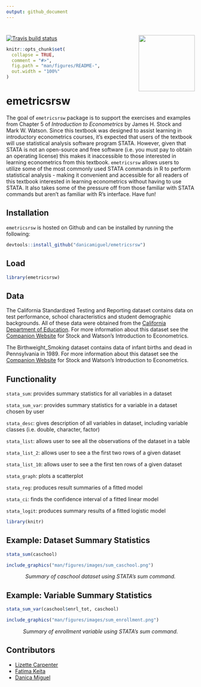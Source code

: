 ```yaml
---
output: github_document
---
```

#  <img src="man/figures/images/emetricsrsw_hex_logo.jpg" align="right" height=150/>

<!-- README.md is generated from README.Rmd. Please edit that file -->
<!-- badges: start -->
[![Travis build status](https://travis-ci.org/danicamiguel/emetricsrsw.svg?branch=master)](https://travis-ci.org/danicamiguel/emetricsrsw)
<!-- badges: end -->

```r
knitr::opts_chunk$set(
  collapse = TRUE,
  comment = "#>",
  fig.path = "man/figures/README-",
  out.width = "100%"
)
```

# emetricsrsw

The goal of `emetricsrsw` package is to support the exercises and examples from Chapter 5 of *Introduction to Econometrics* by James H. Stock and Mark W. Watson. Since this textbook was designed to assist learning in introductory econometrics courses, it's expected that users of the textbook will use statistical analysis software program STATA. However, given that STATA is not an open-source and free software (i.e. you must pay to obtain an operating license) this makes it inaccessible to those interested in learning econometrics from this textbook. `emetricsrsw` allows users to utilize some of the most commonly used STATA commands in R to perform statistical analysis - making it convenient and accessible for all readers of this textbook interested in learning econometrics without having to use STATA. It also takes some of the pressure off from those familiar with STATA commands but aren't as familiar with R's interface. Have fun!

## Installation

`emetricsrsw` is hosted on Github and can be installed by running the following: 
```r
devtools::install_github("danicamiguel/emetricsrsw")
```

## Load

```r
library(emetricsrsw)
```

## Data

The California Standardized Testing and Reporting dataset contains data on test performance, school characteristics and student demographic backgrounds. All of these data were obtained from the [California Department of Education](http://www.cde.ca.gov). For more information about this dataset see the [Companion Website](https://wps.pearsoned.com/aw_stock_ie_3/178/45691/11696965.cw/index.html) for Stock and Watson's Introduction to Econometrics. 

The Birthweight_Smoking dataset contains data of infant births and dead in Pennsylvania in 1989. For more information about this dataset see the [Companion Website](https://wps.pearsoned.com/aw_stock_ie_3/178/45691/11696965.cw/index.html) for Stock and Watson's Introduction to Econometrics. 

## Functionality

`stata_sum`: provides summary statistics for all variables in a dataset

`stata_sum_var`: provides summary statistics for a variable in a dataset chosen by user

`stata_desc`: gives description of all variables in dataset, including variable classes (i.e. double, character, factor)

`stata_list`: allows user to see all the observations of the dataset in a table

`stata_list_2`: allows user to see a the first two rows of a given dataset

`stata_list_10`: allows user to see a the first ten rows of a given dataset

`stata_graph`: plots a scatterplot

`stata_reg`: produces result summaries of a fitted model

`stata_ci`: finds the confidence interval of a fitted linear model

`stata_logit`: produces summary results of a fitted logistic model


```r
library(knitr)
```

## Example: Dataset Summary Statistics 
```r
stata_sum(caschool)
```

```r
include_graphics("man/figures/images/sum_caschool.png")
```

<center> _Summary of caschool dataset using STATA's *sum* command._ </center>

## Example: Variable Summary Statistics 
```r
stata_sum_var(caschool$enrl_tot, caschool)
```

```r
include_graphics("man/figures/images/sum_enrollment.png")
```

<center> _Summary of enrollment variable using STATA's *sum* command._ </center>

## Contributors

- [Lizette Carpenter](https://github.com/lcarpenter20)
- [Fatima Keita](https://github.com/fatimak98)
- [Danica Miguel](https://github.com/danicamiguel)
